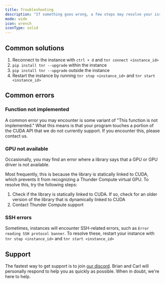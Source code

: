```yaml
---
title: Troubleshooting
description: "If something goes wrong, a few steps may resolve your issue."
mode: wide
icon: wrench
iconType: solid
---
```


## Common solutions

1.  Reconnect to the instance with `ctrl + d` and `tnr connect <instance_id>`
2.  `pip install tnr --upgrade` within the instance
3.  `pip install tnr --upgrade` outside the instance
4.  Restart the instance by running `tnr stop <instance_id>` and `tnr start <instance_id>`

## Common errors

### Function not implemented

A common error you may encounter is some variant of "This function is not implemented." What this means is that your program touches a portion of the CUDA API that we do not currently support. If you encounter this, please contact us.

### GPU not available

Occasionally, you may find an error where a library says that a GPU or GPU driver is not available.

Most frequently, this is because the library is statically linked to CUDA, which prevents it from recognizing a Thunder Compute virtual GPU. To resolve this, try the following steps:

1. Check if the library is statically linked to CUDA. If so, check for an older version of the library that is dynamically linked to CUDA
2. Contact Thunder Compute support

### SSH errors

Sometimes, instances will encounter SSH-related errors, such as `Error reading SSH protocol banner`. To resolve these, restart your instance with `tnr stop <instance_id>` and `tnr start <instance_id>`
## Support

The fastest way to get support is to join [our discord](https://discord.gg/nwuETS9jJK). Brian and Carl will personally respond to help you as quickly as possible. When in doubt, we're here to help.

